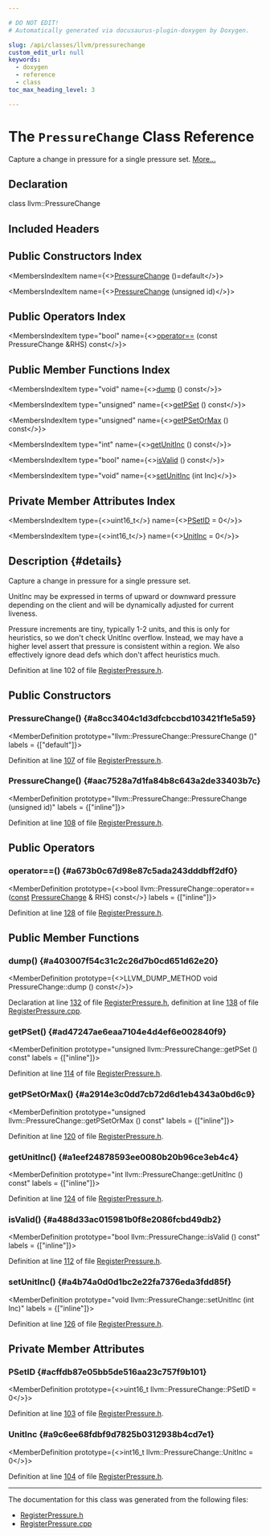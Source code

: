 ```yaml
---

# DO NOT EDIT!
# Automatically generated via docusaurus-plugin-doxygen by Doxygen.

slug: /api/classes/llvm/pressurechange
custom_edit_url: null
keywords:
  - doxygen
  - reference
  - class
toc_max_heading_level: 3

---
```





# The `PressureChange` Class Reference

<DoxygenPage pluginConfig={pluginConfig}>

Capture a change in pressure for a single pressure set. <a href="#details">More...</a>

## Declaration

<CodeBlock>class llvm::PressureChange</CodeBlock>

## Included Headers

<IncludesList>
<IncludesListItem
  filePath="llvm/CodeGen/RegisterPressure.h"
  permalink="/docs/api/files/include/include/llvm/include/llvm/codegen/registerpressure-h"
  isLocal="true" />
</IncludesList>

## Public Constructors Index

<MembersIndex>

<MembersIndexItem
  name={<><a href="#a8cc3404c1d3dfcbccbd103421f1e5a59">PressureChange</a> ()=default</>}>
</MembersIndexItem>

<MembersIndexItem
  name={<><a href="#aac7528a7d1fa84b8c643a2de33403b7c">PressureChange</a> (unsigned id)</>}>
</MembersIndexItem>

</MembersIndex>

## Public Operators Index

<MembersIndex>

<MembersIndexItem
  type="bool"
  name={<><a href="#a673b0c67d98e87c5ada243dddbff2df0">operator==</a> (const PressureChange &amp;RHS) const</>}>
</MembersIndexItem>

</MembersIndex>

## Public Member Functions Index

<MembersIndex>

<MembersIndexItem
  type="void"
  name={<><a href="#a403007f54c31c2c26d7b0cd651d62e20">dump</a> () const</>}>
</MembersIndexItem>

<MembersIndexItem
  type="unsigned"
  name={<><a href="#ad47247ae6eaa7104e4d4ef6e002840f9">getPSet</a> () const</>}>
</MembersIndexItem>

<MembersIndexItem
  type="unsigned"
  name={<><a href="#a2914e3c0dd7cb72d6d1eb4343a0bd6c9">getPSetOrMax</a> () const</>}>
</MembersIndexItem>

<MembersIndexItem
  type="int"
  name={<><a href="#a1eef24878593ee0080b20b96ce3eb4c4">getUnitInc</a> () const</>}>
</MembersIndexItem>

<MembersIndexItem
  type="bool"
  name={<><a href="#a488d33ac015981b0f8e2086fcbd49db2">isValid</a> () const</>}>
</MembersIndexItem>

<MembersIndexItem
  type="void"
  name={<><a href="#a4b74a0d0d1bc2e22fa7376eda3fdd85f">setUnitInc</a> (int Inc)</>}>
</MembersIndexItem>

</MembersIndex>

## Private Member Attributes Index

<MembersIndex>

<MembersIndexItem
  type={<>uint16&#95;t</>}
  name={<><a href="#acffdb87e05bb5de516aa23c757f9b101">PSetID</a> = 0</>}>
</MembersIndexItem>

<MembersIndexItem
  type={<>int16&#95;t</>}
  name={<><a href="#a9c6ee68fdbf9d7825b0312938b4cd7e1">UnitInc</a> = 0</>}>
</MembersIndexItem>

</MembersIndex>

## Description {#details}

Capture a change in pressure for a single pressure set.

UnitInc may be expressed in terms of upward or downward pressure depending on the client and will be dynamically adjusted for current liveness.

Pressure increments are tiny, typically 1-2 units, and this is only for heuristics, so we don&#39;t check UnitInc overflow. Instead, we may have a higher level assert that pressure is consistent within a region. We also effectively ignore dead defs which don&#39;t affect heuristics much.

Definition at line 102 of file <a href="/docs/api/files/include/include/llvm/include/llvm/codegen/registerpressure-h">RegisterPressure.h</a>.

<SectionDefinition>

## Public Constructors

### PressureChange() {#a8cc3404c1d3dfcbccbd103421f1e5a59}

<MemberDefinition
  prototype="llvm::PressureChange::PressureChange ()"
  labels = {["default"]}>

Definition at line <a href="/docs/api/files/include/include/llvm/include/llvm/codegen/registerpressure-h/#l00107">107</a> of file <a href="/docs/api/files/include/include/llvm/include/llvm/codegen/registerpressure-h">RegisterPressure.h</a>.
</MemberDefinition>

### PressureChange() {#aac7528a7d1fa84b8c643a2de33403b7c}

<MemberDefinition
  prototype="llvm::PressureChange::PressureChange (unsigned id)"
  labels = {["inline"]}>

Definition at line <a href="/docs/api/files/include/include/llvm/include/llvm/codegen/registerpressure-h/#l00108">108</a> of file <a href="/docs/api/files/include/include/llvm/include/llvm/codegen/registerpressure-h">RegisterPressure.h</a>.
</MemberDefinition>

</SectionDefinition>

<SectionDefinition>

## Public Operators

### operator==() {#a673b0c67d98e87c5ada243dddbff2df0}

<MemberDefinition
  prototype={<>bool llvm::PressureChange::operator== (<a href="/docs/api/files/lib/lib/target/lib/target/aarch64/aarch64promoteconstant-cpp/#a90f8350fecae261c25be85d38b451bff">const</a> <a href="/docs/api/classes/llvm/pressurechange">PressureChange</a> &amp; RHS) const</>}
  labels = {["inline"]}>

Definition at line <a href="/docs/api/files/include/include/llvm/include/llvm/codegen/registerpressure-h/#l00128">128</a> of file <a href="/docs/api/files/include/include/llvm/include/llvm/codegen/registerpressure-h">RegisterPressure.h</a>.
</MemberDefinition>

</SectionDefinition>

<SectionDefinition>

## Public Member Functions

### dump() {#a403007f54c31c2c26d7b0cd651d62e20}

<MemberDefinition
  prototype={<>LLVM&#95;DUMP&#95;METHOD void PressureChange::dump () const</>}>

Declaration at line <a href="/docs/api/files/include/include/llvm/include/llvm/codegen/registerpressure-h/#l00132">132</a> of file <a href="/docs/api/files/include/include/llvm/include/llvm/codegen/registerpressure-h">RegisterPressure.h</a>, definition at line <a href="/docs/api/files/lib/lib/codegen/registerpressure-cpp/#l00138">138</a> of file <a href="/docs/api/files/lib/lib/codegen/registerpressure-cpp">RegisterPressure.cpp</a>.
</MemberDefinition>

### getPSet() {#ad47247ae6eaa7104e4d4ef6e002840f9}

<MemberDefinition
  prototype="unsigned llvm::PressureChange::getPSet () const"
  labels = {["inline"]}>

Definition at line <a href="/docs/api/files/include/include/llvm/include/llvm/codegen/registerpressure-h/#l00114">114</a> of file <a href="/docs/api/files/include/include/llvm/include/llvm/codegen/registerpressure-h">RegisterPressure.h</a>.
</MemberDefinition>

### getPSetOrMax() {#a2914e3c0dd7cb72d6d1eb4343a0bd6c9}

<MemberDefinition
  prototype="unsigned llvm::PressureChange::getPSetOrMax () const"
  labels = {["inline"]}>

Definition at line <a href="/docs/api/files/include/include/llvm/include/llvm/codegen/registerpressure-h/#l00120">120</a> of file <a href="/docs/api/files/include/include/llvm/include/llvm/codegen/registerpressure-h">RegisterPressure.h</a>.
</MemberDefinition>

### getUnitInc() {#a1eef24878593ee0080b20b96ce3eb4c4}

<MemberDefinition
  prototype="int llvm::PressureChange::getUnitInc () const"
  labels = {["inline"]}>

Definition at line <a href="/docs/api/files/include/include/llvm/include/llvm/codegen/registerpressure-h/#l00124">124</a> of file <a href="/docs/api/files/include/include/llvm/include/llvm/codegen/registerpressure-h">RegisterPressure.h</a>.
</MemberDefinition>

### isValid() {#a488d33ac015981b0f8e2086fcbd49db2}

<MemberDefinition
  prototype="bool llvm::PressureChange::isValid () const"
  labels = {["inline"]}>

Definition at line <a href="/docs/api/files/include/include/llvm/include/llvm/codegen/registerpressure-h/#l00112">112</a> of file <a href="/docs/api/files/include/include/llvm/include/llvm/codegen/registerpressure-h">RegisterPressure.h</a>.
</MemberDefinition>

### setUnitInc() {#a4b74a0d0d1bc2e22fa7376eda3fdd85f}

<MemberDefinition
  prototype="void llvm::PressureChange::setUnitInc (int Inc)"
  labels = {["inline"]}>

Definition at line <a href="/docs/api/files/include/include/llvm/include/llvm/codegen/registerpressure-h/#l00126">126</a> of file <a href="/docs/api/files/include/include/llvm/include/llvm/codegen/registerpressure-h">RegisterPressure.h</a>.
</MemberDefinition>

</SectionDefinition>

<SectionDefinition>

## Private Member Attributes

### PSetID {#acffdb87e05bb5de516aa23c757f9b101}

<MemberDefinition
  prototype={<>uint16&#95;t llvm::PressureChange::PSetID = 0</>}>

Definition at line <a href="/docs/api/files/include/include/llvm/include/llvm/codegen/registerpressure-h/#l00103">103</a> of file <a href="/docs/api/files/include/include/llvm/include/llvm/codegen/registerpressure-h">RegisterPressure.h</a>.
</MemberDefinition>

### UnitInc {#a9c6ee68fdbf9d7825b0312938b4cd7e1}

<MemberDefinition
  prototype={<>int16&#95;t llvm::PressureChange::UnitInc = 0</>}>

Definition at line <a href="/docs/api/files/include/include/llvm/include/llvm/codegen/registerpressure-h/#l00104">104</a> of file <a href="/docs/api/files/include/include/llvm/include/llvm/codegen/registerpressure-h">RegisterPressure.h</a>.
</MemberDefinition>

</SectionDefinition>

<hr/>

The documentation for this class was generated from the following files:

<ul>
<li><a href="/docs/api/files/include/include/llvm/include/llvm/codegen/registerpressure-h">RegisterPressure.h</a></li>
<li><a href="/docs/api/files/lib/lib/codegen/registerpressure-cpp">RegisterPressure.cpp</a></li>
</ul>

</DoxygenPage>
